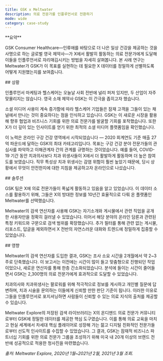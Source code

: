 ```yaml
---
title: GSK x Meltwater
description: 의료 전문가를 인플루언서로 전환하기
mode: wide
category: case-study
---
```


<Note>
**요약**

GSK Consumer Healthcare—인류애를 바탕으로 더 나은 일상 건강을 제공하는 것을 사명으로 하는 글로벌 영국 제약사—가 X에서 활발히 활동하는 의료 전문가에게 도달해 이들을 인플루언서로 자리매김시키는 방법을 자세히 살펴봅니다. 본 사례 연구는 Meltwater가 GSK가 이 목표를 실현하는 데 필요한 X 데이터를 정밀하게 선별하도록 어떻게 지원했는지를 보여줍니다.
</Note>

<div id="situation">
  ## 상황
</div>

인플루언서 마케팅과 헬스케어는 오늘날 사회 전반에 널리 퍼져 있지만, 두 산업이 자주 맞물리지는 않습니다. 영국 소재 제약사 GSK는 이 간극을 좁히고자 했습니다.

소셜 미디어 사용이 계속 증가함에 따라 헬스케어 기업들은 잠재 고객을 그들이 있는 채널에서 만나는 것이 중요하다는 점을 인식하고 있습니다. GSK는 이 새로운 시장을 활용해 향후 협업과 비즈니스 기회를 위한 의료 전문가를 발굴할 기회를 포착했습니다. 또한 X가 더 깊이 있는 인사이트를 얻기 위한 최적의 소셜 미디어 플랫폼임을 확인했습니다.

이 노력은 온라인 구강 건강 영역에서 시작되었습니다 — 2020 회계연도 기준 매출 27억 파운드에 달하는 GSK의 최대 카테고리입니다. 목표는 구강 건강 분야 전문가들의 관심사를 파악하고 이해관계자 간의 관계를 규명하는 것이었습니다. 예를 들어, COVID-19 기간 동안 치과의사보다 치과 위생사들이 X에서 더 활발하게 활동하며 더 높은 참여도를 보였습니다. 직무 특성상 치과 위생사는 감염 위험이 훨씬 높았기 때문에, 당시 상황에서 무엇이 안전한지에 대한 지침을 제공하고자 온라인으로 나섰습니다.  

<div id="solution">
  ## 솔루션
</div>

GSK 팀은 X에 의료 전문가들이 폭넓게 활동하고 있음을 알고 있었습니다. 이 데이터 소스를 활용하기 위해, 그들은 X의 방대한 정보를 10년간 효율적으로 다뤄 온 플랫폼인 Meltwater를 선택했습니다. 

Meltwater의 검색 연산자를 사용해 GSK는 자기소개와 게시물에서 관련 직업을 공개한 사용자만을 정확히 걸러낼 수 있었습니다. 이어서 해당 분야의 온라인 담론과 관련된 특정 키워드와 구문으로 검색 범위를 확장했습니다. 추가 필터를 통해 관련 없는 게시물, 리포스트, 답글을 제외하면서 X 전반의 자연스러운 대화와 트렌드에 정밀하게 집중할 수 있었습니다.

<div id="impact">
  ## 영향
</div>

Meltwater의 검색 연산자를 도입한 결과, GSK는 조사 소요 시간을 2개월에서 약 2~3주로 단축했습니다. 이 보고서는 이전에는 시간이 많이 들고 맞춤형으로 진행되던 작업이었으나, 새로운 연산자를 통해 한층 간소화되었습니다. 분석에 들이는 시간이 줄어들면서 GSK는 2,300명의 의료 전문가에게 효과적으로 도달할 수 있었습니다. 

치과의사와 치과위생사는 팔로워를 위해 적극적으로 정보를 게시하고 개인별 질문에 답변하며, 치과 시술을 문의하는 이들에게 신뢰할 만한 판단 기준이 됩니다. 이러한 이유로 그들을 인플루언서로 포지셔닝하면 사람들이 신뢰할 수 있는 의료 지식의 출처를 제공할 수 있습니다. 

Meltwater Explore의 저장된 검색 라이브러리는 X의 온디맨드 의료 전문가 커뮤니티로부터 GSK에 정밀한 데이터를 제공한 핵심 도구였습니다. 이를 통해 의료 교육을 마치고 현실 세계에서 차세대 핵심 플레이어로 성장해 가는 젊고 디지털 친화적인 전문가들로부터 선도적 인사이트를 수집할 수 있었습니다. 그 결과, GSK는 잠재적 비즈니스 파트너십 기회를 위한 의료 전문가 그룹을 조성하기 위해 미국 내 20개 이상의 브랜드 전반에 성공적으로 적용한 청사진을 마련했습니다. 

*출처: Meltwater Explore, 2020년 1월~2021년 2월, 2021년 3월 조회.*